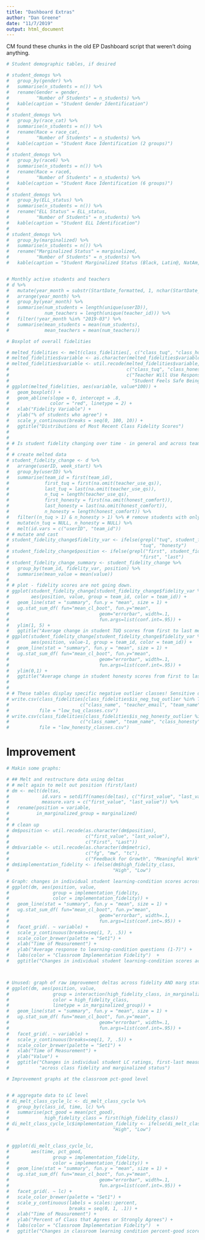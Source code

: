 ```yaml
---
title: "Dashboard Extras"
author: "Dan Greene"
date: "11/7/2019"
output: html_document
---
```


CM found these chunks in the old EP Dashboard script that weren't doing anything.

```r

# Student demographic tables, if desired

# student_demogs %>%
#   group_by(gender) %>%
#   summarise(n_students = n()) %>%
#   rename(Gender = gender,
#          "Number of Students" = n_students) %>%
#   kable(caption = "Student Gender Identification")
# 
# student_demogs %>%
#   group_by(race_cat) %>%
#   summarise(n_students = n()) %>%
#   rename(Race = race_cat,
#          "Number of Students" = n_students) %>%
#   kable(caption = "Student Race Identification (2 groups)")
# 
# student_demogs %>%
#   group_by(race6) %>%
#   summarise(n_students = n()) %>%
#   rename(Race = race6,
#          "Number of Students" = n_students) %>%
#   kable(caption = "Student Race Identification (6 groups)")
# 
# student_demogs %>%
#   group_by(ELL_status) %>%
#   summarise(n_students = n()) %>%
#   rename("ELL Status" = ELL_status,
#          "Number of Students" = n_students) %>%
#   kable(caption = "Student ELL Identification")
# 
# student_demogs %>%
#   group_by(marginalized) %>%
#   summarise(n_students = n()) %>%
#   rename("Marginalized Status" = marginalized,
#          "Number of Students" = n_students) %>%
#   kable(caption = "Student Marginalized Status (Black, Latin@, NatAm, ELL, and/or Title I)")


# Monthly active students and teachers
# d %>%
#   mutate(year_month = substr(StartDate_formatted, 1, nchar(StartDate_formatted)-3)) %>%
#   arrange(year_month) %>%
#   group_by(year_month) %>%
#   summarise(num_students = length(unique(userID)),
#             num_teachers = length(unique(teacher_id))) %>%
#   filter(!year_month %in% "2019-03") %>%
#   summarise(mean_students = mean(num_students),
#             mean_teachers = mean(num_teachers))

```


```r

# Boxplot of overall fidelities

# melted_fidelities <- melt(class_fidelities[, c("class_tuq", "class_honesty")])
# melted_fidelities$variable <- as.character(melted_fidelities$variable)
# melted_fidelities$variable <- util.recode(melted_fidelities$variable,
#                                           c("class_tuq", "class_honesty"),
#                                           c("Teacher Will Use Responses",
#                                             "Student Feels Safe Being Honest"))
# ggplot(melted_fidelities, aes(variable, value*100)) +
#   geom_boxplot() +
#   geom_abline(slope = 0, intercept = .8,
#               color = "red", linetype = 2) +
#   xlab("Fidelity Variable") +
#   ylab("% of students who agree") +
#   scale_y_continuous(breaks = seq(0, 100, 10)) +
#   ggtitle("Distributions of Most Recent Class Fidelity Scores")
# 
# 
# # Is student fidelity changing over time - in general and across teams?
# 
# # create melted data
# student_fidelity_change <- d %>%
#   arrange(userID, week_start) %>%
#   group_by(userID) %>%
#   summarise(team_id = first(team_id),
#             first_tuq = first(na.omit(teacher_use_qs)),
#             last_tuq = last(na.omit(teacher_use_qs)),
#             n_tuq = length(teacher_use_qs),
#             first_honesty = first(na.omit(honest_comfort)),
#             last_honesty = last(na.omit(honest_comfort)),
#             n_honesty = length(honest_comfort)) %>%
#   filter((n_tuq > 1) & n_honesty > 1) %>% # remove students with only one measurement
#   mutate(n_tuq = NULL, n_honesty = NULL) %>%
#   melt(id.vars = c("userID", "team_id"))
# # mutate and cast
# student_fidelity_change$fidelity_var <- ifelse(grepl("tuq", student_fidelity_change$variable),
#                                                "tuq", "honesty")
# student_fidelity_change$position <- ifelse(grepl("first", student_fidelity_change$variable),
#                                                "first", "last")
# student_fidelity_change_summary <- student_fidelity_change %>%
#   group_by(team_id, fidelity_var, position) %>%
#   summarise(mean_value = mean(value))
# 
# # plot - fidelity scores are not going down.
# ggplot(student_fidelity_change[student_fidelity_change$fidelity_var %in% "tuq", ],
#        aes(position, value, group = team_id, color = team_id)) +
#   geom_line(stat = "summary", fun.y = "mean", size = 1) +
#   ug.stat_sum_df( fun="mean_cl_boot", fun.y="mean",
#                                 geom="errorbar", width=.1,
#                                 fun.args=list(conf.int=.95)) +
#   ylim(1, 5) +
#   ggtitle("Average change in student TUQ scores from first to last measure")
# ggplot(student_fidelity_change[student_fidelity_change$fidelity_var %in% "honesty", ],
#        aes(position, value-1, group = team_id, color = team_id)) +
#   geom_line(stat = "summary", fun.y = "mean", size = 1) +
#   ug.stat_sum_df( fun="mean_cl_boot", fun.y="mean",
#                                 geom="errorbar", width=.1,
#                                 fun.args=list(conf.int=.95)) +
#   ylim(0,1) +
#   ggtitle("Average change in student honesty scores from first to last measure")
# 
# 
# # These tables display specific negative outlier classes! Sensitive data!
# write.csv(class_fidelities[class_fidelities$is_neg_tuq_outlier %in% TRUE,
#                          c("class_name", "teacher_email", "team_name", "class_tuq")],
#           file = "low_tuq_classes.csv")
# write.csv(class_fidelities[class_fidelities$is_neg_honesty_outlier %in% TRUE,
#                          c("class_name", "team_name", "class_honesty")],
#           file = "low_honesty_classes.csv")

```

# Improvement

```r


# Makin some graphs:

# ## Melt and restructure data using deltas
# # melt again to melt out position (first/last)
# dm <- melt(deltas,
#            id.vars = setdiff(names(deltas), c("first_value", "last_value")),
#            measure.vars = c("first_value", "last_value")) %>%
#   rename(position = variable,
#          in_marginalized_group = marginalized)
# 
# # clean up
# dm$position <- util.recode(as.character(dm$position),
#                            c("first_value", "last_value"),
#                            c("First", "Last"))
# dm$variable <- util.recode(as.character(dm$metric),
#                            c("fg", "mw", "tc"),
#                            c("Feedback for Growth", "Meaningful Work", "Teacher Caring"))
# dm$implementation_fidelity <- ifelse(dm$high_fidelity_class,
#                                      "High", "Low")

# Graph: changes in individual student learning-condition scores across classroom implementation fidelity
# ggplot(dm, aes(position, value, 
#                group = implementation_fidelity,
#                color = implementation_fidelity)) +
#   geom_line(stat = "summary", fun.y = "mean", size = 1) +
#   ug.stat_sum_df( fun="mean_cl_boot", fun.y="mean",
#                                 geom="errorbar", width=.1, 
#                                 fun.args=list(conf.int=.95)) +
#   facet_grid(. ~ variable) +
#   scale_y_continuous(breaks=seq(1, 7, .5)) +
#   scale_color_brewer(palette = "Set1") +
#   xlab("Time of Measurement") +
#   ylab("Average response to learning-condition questions (1-7)") +
#   labs(color = "Classroom Implementation Fidelity")  +
#   ggtitle("Changes in individual student learning-condition scores across classroom implementation fidelity")



# Unused: graph of raw improvement deltas across fidelity AND marg status
# ggplot(dm, aes(position, value,
#                group = interaction(high_fidelity_class, in_marginalized_group),
#                color = high_fidelity_class,
#                linetype = in_marginalized_group)) +
#   geom_line(stat = "summary", fun.y = "mean", size = 1) +
#   ug.stat_sum_df( fun="mean_cl_boot", fun.y="mean",
#                                 geom="errorbar", width=.1,
#                                 fun.args=list(conf.int=.95)) +
#   facet_grid(. ~ variable) +
#   scale_y_continuous(breaks=seq(1, 7, .5)) +
#   scale_color_brewer(palette = "Set1") +
#   xlab("Time of Measurement") +
#   ylab("Value") +
#   ggtitle("Changes in individual student LC ratings, first-last measure, " %+%
#           "across class fidelity and marginalized status")

```



```r

# Improvement graphs at the classroom pct-good level


# # aggregate data to LC level
# di_melt_class_cycle_lc <- di_melt_class_cycle %>%
#   group_by(class_id, time, lc) %>%
#   summarise(pct_good = mean(pct_good),
#             high_fidelity_class = first(high_fidelity_class))
# di_melt_class_cycle_lc$implementation_fidelity <- ifelse(di_melt_class_cycle_lc$high_fidelity_class,
#                                      "High", "Low")


# ggplot(di_melt_class_cycle_lc,
#        aes(time, pct_good, 
#                group = implementation_fidelity,
#                color = implementation_fidelity)) +
#   geom_line(stat = "summary", fun.y = "mean", size = 1) +
#   ug.stat_sum_df( fun="mean_cl_boot", fun.y="mean",
#                                 geom="errorbar", width=.1, 
#                                 fun.args=list(conf.int=.95)) +
#   facet_grid(. ~ lc) +
#   scale_color_brewer(palette = "Set1") +
#   scale_y_continuous(labels = scales::percent,
#                      breaks = seq(0, 1, .1)) +
#   xlab("Time of Measurement") +
#   ylab("Percent of Class that Agrees or Strongly Agrees") +
#   labs(color = "Classroom Implementation Fidelity")  +
#   ggtitle("Changes in classroom learning condition percent-good scores \nacross implementation fidelity (imputed data)")


```
